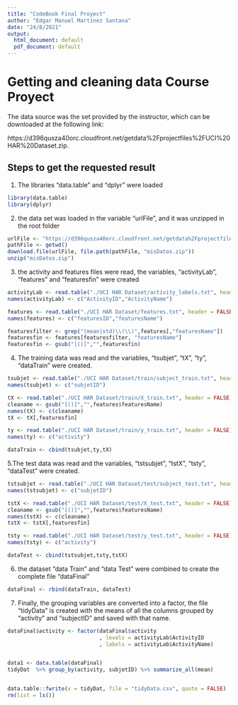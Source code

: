 ```yaml
---
title: "CodeBook Final Proyect"
author: "Edgar Manuel Martinez Santana"
date: "24/8/2021"
output:
  html_document: default
  pdf_document: default
---
```


# Getting and cleaning data Course Proyect

The data source was the set provided by the instructor, which can be downloaded at the following link:

https://d396qusza40orc.cloudfront.net/getdata%2Fprojectfiles%2FUCI%20HAR%20Dataset.zip.

## Steps to get the requested result

1. The libraries "data.table" and "dplyr" were loaded

```r
library(data.table)
library(dplyr)

```

2. the data set was loaded in the variable "urlFile", and it was unzipped in the root folder

```r
urlFile <- "https://d396qusza40orc.cloudfront.net/getdata%2Fprojectfiles%2FUCI%20HAR%20Dataset.zip"
pathFile <- getwd()
download.file(urlFile, file.path(pathFile, "misDatos.zip"))
unzip("misDatos.zip")
```

3. the activity and features files were read, the variables, "activityLab", "features" and "featuresfin" were created

```r
activityLab <- read.table("./UCI HAR Dataset/activity_labels.txt", header = FALSE)
names(activityLab) <- c("ActivityID","ActivityName")

features <- read.table("./UCI HAR Dataset/features.txt", header = FALSE)
names(features) <- c("featuresID","featuresName")

featuresfilter <- grep("(mean|std)\\(\\)",features[,"featuresName"])
featuresfin <- features[featuresfilter, "featuresName"]
featuresfin <- gsub("[()]","",featuresfin)
```

4. The training data was read and the variables, "tsubjet", "tX", "ty", "dataTrain" were created.

```r
tsubjet <- read.table("./UCI HAR Dataset/train/subject_train.txt", header = FALSE)
names(tsubjet) <- c("subjetID")

tX <- read.table("./UCI HAR Dataset/train/X_train.txt", header = FALSE)
cleaname <- gsub("[()]","",features$featuresName)
names(tX) <- c(cleaname)
tX <- tX[,featuresfin]

ty <- read.table("./UCI HAR Dataset/train/y_train.txt", header = FALSE)
names(ty) <- c("activity")

dataTrain <- cbind(tsubjet,ty,tX)
```

5.The test data was read and the variables, "tstsubjet", "tstX", "tsty", "dataTest" were created.

```r
tstsubjet <- read.table("./UCI HAR Dataset/test/subject_test.txt", header = FALSE)
names(tstsubjet) <- c("subjetID")

tstX <- read.table("./UCI HAR Dataset/test/X_test.txt", header = FALSE)
cleaname <- gsub("[()]","",features$featuresName)
names(tstX) <- c(cleaname)
tstX <- tstX[,featuresfin]

tsty <- read.table("./UCI HAR Dataset/test/y_test.txt", header = FALSE)
names(tsty) <- c("activity")

dataTest <- cbind(tstsubjet,tsty,tstX)
```

6. the dataset "data Train" and "data Test" were combined to create the complete file "dataFinal"

```r
dataFinal <- rbind(dataTrain, dataTest)
```

7. Finally, the grouping variables are converted into a factor, the file "tidyData" is created with the means of all the columns grouped by "activity" and "subjectID" and saved with that name.

```r

dataFinal$activity <- factor(dataFinal$activity
                             , levels = activityLab$ActivityID
                             , labels = activityLab$ActivityName)


data1 <- data.table(dataFinal)
tidyDat  %>% group_by(activity, subjetID) %>% summarize_all(mean)


data.table::fwrite(x = tidyDat, file = "tidyData.csv", quote = FALSE)
rm(list = ls())

```






